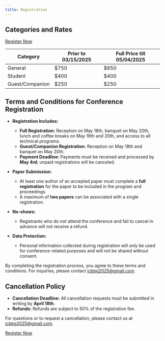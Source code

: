 ```yaml
---
title: Registration
---
```


## Categories and Rates

<!-- [Register Now](https://specialevents.asu.edu/icbbg2025){.btn .btn-primary .large} -->
[Register Now](./comingsoon.qmd){.btn .btn-primary .large}

| Category        | Prior to 03/15/2025 | Full Price till 05/04/2025 |
|-----------------|---------------------|----------------------------|
| General         | $750                | $850                       |
| Student         | $400                | $400                       |
| Guest/Companion | $250                | $250                       |


## Terms and Conditions for Conference Registration

- **Registration Includes:**

    - **Full Registration:** Reception on May 18th, banquet on May 20th, lunch and coffee breaks on May 19th and 20th, and access to all technical programs.
    - **Guest/Companion Registration:** Reception on May 18th and banquet on May 20th.
    - **Payment Deadline:** Payments must be received and processed by **May 4rd**; unpaid registrations will be canceled.

- **Paper Submission:**

    - At least one author of an accepted paper must complete a **full registration** for the paper to be included in the program and proceedings.
    - A maximum of **two papers** can be associated with a single registration.

- **No-shows:**

    - Registrants who do not attend the conference and fail to cancel in advance will not receive a refund.

- **Data Protection:**

    - Personal information collected during registration will only be used for conference-related purposes and will not be shared without consent.

By completing the registration process, you agree to these terms and conditions. For inquiries, please contact [icbbg2025@gmail.com](mailto:icbbg2025@gmail.com).

## Cancellation Policy

- **Cancellation Deadline:** All cancellation requests must be submitted in writing by **April 18th**.
- **Refunds:** Refunds are subject to 50% of the registration fee.

For questions or to request a cancellation, please contact us at [icbbg2025@gmail.com](mailto:icbbg2025@gmail.com).

<!-- [Register Now](https://specialevents.asu.edu/icbbg2025){.btn .btn-primary .large} -->
[Register Now](./comingsoon.qmd){.btn .btn-primary .large}
